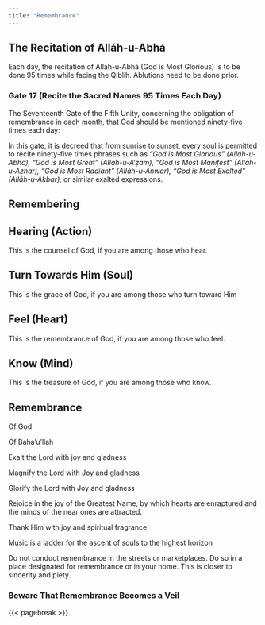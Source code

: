 ```yaml
---
title: "Remembrance"
---
```


## The Recitation of Alláh-u-Abhá

Each day, the recitation of Alláh-u-Abhá (God is Most Glorious) is to be done 95 times while facing the Qiblih. Ablutions need to be done prior.

### **Gate 17 (Recite the Sacred Names 95 Times Each Day)**

The Seventeenth Gate of the Fifth Unity, concerning the obligation of remembrance in each month, that God should be mentioned ninety-five times each day:

In this gate, it is decreed that from sunrise to sunset, every soul is permitted to recite ninety-five times phrases such as *“God is Most Glorious” (Alláh-u-Abhá),* *“God is Most Great” (Alláh-u-A‘ẓam),* *“God is Most Manifest” (Alláh-u-Aẓhar),* *“God is Most Radiant” (Alláh-u-Anwar),* *“God is Most Exalted” (Alláh-u-Akbar),* or similar exalted expressions.

## Remembering

## Hearing (Action)

This is the counsel of God, if you are among those who hear.

## Turn Towards Him (Soul)

This is the grace of God, if you are among those who turn toward Him

## Feel (Heart)

This is the remembrance of God, if you are among those who feel.

## Know (Mind)

This is the treasure of God, if you are among those who know.

## Remembrance

Of God

Of Baha'u'llah

Exalt the Lord with joy and gladness

Magnify the Lord with Joy and gladness

Glorify the Lord with Joy and gladness

Rejoice in the joy of the Greatest Name, by which hearts are enraptured and the minds of the near ones are attracted.

Thank Him with joy and spiritual fragrance

Music is a ladder for the ascent of souls to the highest horizon

Do not conduct remembrance in the streets or marketplaces. Do so in a place designated for remembrance or in your home. This is closer to sincerity and piety.

### Beware That Remembrance Becomes a Veil

{{< pagebreak >}}
